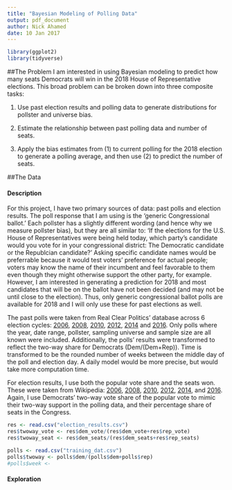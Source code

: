 ```yaml
---
title: "Bayesian Modeling of Polling Data"
output: pdf_document
author: Nick Ahamed
date: 10 Jan 2017
---
```


```r
library(ggplot2)
library(tidyverse)
```

##The Problem
I am interested in using Bayesian modeling to predict how many seats Democrats will win in the 2018 House of Representative elections. This broad problem can be broken down into three composite tasks: 

1. Use past election results and polling data to generate distributions for pollster and universe bias.

2. Estimate the relationship between past polling data and number of seats.

3. Apply the bias estimates from (1) to current polling for the 2018 election to generate a polling average, and then use (2) to predict the number of seats. 

##The Data

#### Description
For this project, I have two primary sources of data: past polls and election results. The poll response that I am using is the 'generic Congressional ballot.' Each pollster has a slightly different wording (and hence why we measure pollster bias), but they are all similar to: 'If the elections for the U.S. House of Representatives were being held today, which party’s candidate would you vote for in your congressional district: The Democratic candidate or the Republcian candidate?' Asking specific candidate names would be preferrable because it would test voters' preference for actual people; voters may know the name of their incumbent and feel favorable to them even though they might otherwise support the other party, for example. However, I am interested in generating a prediction for 2018 and most candidates that will be on the ballot have not been decided (and may not be until close to the election). Thus, only generic congressional ballot polls are available for 2018 and I will only use these for past elections as well. 

The past polls were taken from Real Clear Politics' database across 6 election cycles: [2006](https://realclearpolitics.com/epolls/other/2006_generic_congressional_vote-2174.html), [2008](https://www.realclearpolitics.com/epolls/other/2008_generic_congressional_vote-2173.html#polls), [2010](https://www.realclearpolitics.com/epolls/other/2010_generic_congressional_vote-2171.html#polls), [2012](https://www.realclearpolitics.com/epolls/other/2012_generic_congressional_vote-3525.html#polls), [2014](https://www.realclearpolitics.com/epolls/other/generic_congressional_vote-2170.html) and [2016](https://www.realclearpolitics.com/epolls/other/2016_generic_congressional_vote-5279.html#polls). Only polls where the year, date range, pollster, sampling universe and sample size are all known were included. Additionally, the polls' results were transformed to reflect the two-way share for Democrats (Dem/(Dem+Rep)). Time is transformed to be the rounded number of weeks between the middle day of the poll and election day. A daily model would be more precise, but would take more computation time. 

For election results, I use both the popular vote share and the seats won. These were taken from Wikipedia: [2006](https://en.wikipedia.org/wiki/United_States_House_of_Representatives_elections,_2006), [2008](https://en.wikipedia.org/wiki/United_States_House_of_Representatives_elections,_2008), [2010](https://en.wikipedia.org/wiki/United_States_House_of_Representatives_elections,_2010), [2012](https://en.wikipedia.org/wiki/United_States_House_of_Representatives_elections,_2012), [2014](https://en.wikipedia.org/wiki/United_States_House_of_Representatives_elections,_2014), and [2016](https://en.wikipedia.org/wiki/United_States_House_of_Representatives_elections,_2016). Again, I use Democrats' two-way vote share of the popular vote to mimic their two-way support in the polling data, and their percentage share of seats in the Congress. 

```r
res <- read.csv("election_results.csv")
res$twoway_vote <- res$dem_vote/(res$dem_vote+res$rep_vote)
res$twoway_seat <- res$dem_seats/(res$dem_seats+res$rep_seats)

polls <- read.csv("training_dat.csv")
polls$twoway <- polls$dem/(polls$dem+polls$rep)
#polls$week <- 

```


#### Exploration